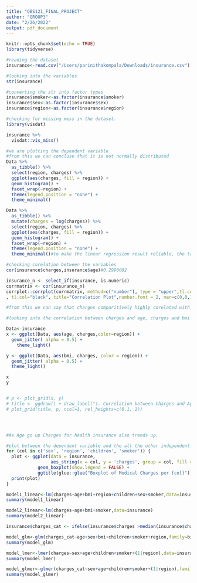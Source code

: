 ```yaml
---
title: "QBS121_FINAL_PROJECT"
author: "GROUP3"
date: "2/26/2022"
output: pdf_document
---
```


```r
knitr::opts_chunk$set(echo = TRUE)
library(tidyverse)
```


```r
#reading the dataset
insurance<-read.csv("/Users/parinithakompala/Downloads/insurance.csv")
```

```r
#looking into the variables
str(insurance)

#converting the str into factor types
insurance$smoker<-as.factor(insurance$smoker)
insurance$sex<-as.factor(insurance$sex)
insurance$region<-as.factor(insurance$region)
```

```r
#checking for missing mess in the dataset.
library(visdat)

insurance %>% 
  visdat::vis_miss()
```
```r
#we are plotting the dependent variable 
#from this we can concluse that it is not normally distributed
Data %>% 
  as_tibble() %>% 
  select(region, charges) %>% 
  ggplot(aes(charges, fill = region)) +
  geom_histogram() +
  facet_wrap(~region) +
  theme(legend.position = "none") +
  theme_minimal()

Data %>% 
  as_tibble() %>% 
  mutate(charges = log(charges)) %>% 
  select(region, charges) %>% 
  ggplot(aes(charges, fill = region)) +
  geom_histogram() +
  facet_wrap(~region) +
  theme(legend.position = "none") +
  theme_minimal()#to make the linear regression result reliable, the target var should be normally distributed
```
```r
#checking corelation between the variables
cor(insurance$charges,insurance$age)#0.2990082

insurance_n <- select_if(insurance, is.numeric) 
corrmatrix <- cor(insurance_n)
corrplot::corrplot(corrmatrix, method=c("number"), type = "upper",tl.cex=.6	
, tl.col="black", title="Correlation Plot",number.font = 2, mar=c(0,0,1,0),	)

#from this we can say that charges comparitively highly corelated with "age" followed by "bmi". And there is no correlation between "bmi" and "children".
```


```r

#looking into the correlation between charges and age, charges and bmi based on the region

Data<-insurance
x <- ggplot(Data, aes(age, charges,color=region)) +
  geom_jitter( alpha = 0.5) +
    theme_light()

y <- ggplot(Data, aes(bmi, charges, color = region)) +
  geom_jitter( alpha = 0.5) +
  theme_light()

x
y


# p <- plot_grid(x, y) 
# title <- ggdraw() + draw_label("1. Correlation between Charges and Age / BMI", fontface='bold')
# plot_grid(title, p, ncol=1, rel_heights=c(0.1, 1))




#As Age go up Charges for health insurance also trends up.

```
```r
#plot between the dependent variable and the all the other independent variable
for (col in c('sex', 'region', 'children', 'smoker')) {
  plot <- ggplot(data = insurance,
                 aes_string(x = col, y = 'charges', group = col, fill = col)) + 
            geom_boxplot(show.legend = FALSE) + 
            ggtitle(glue::glue("Boxplot of Medical Charges per {col}"))
  print(plot)
}
```



```r
model1_linear<-lm(charges~age+bmi+region+children+sex+smoker,data=insurance)
summary(model1_linear)
```

```r
model2_linear<-lm(charges~age+bmi+smoker,data=insurance)
summary(model2_linear)
```
```r
insurance$charges_cat <- ifelse(insurance$charges >median(insurance$charges), 1, 0)
```
```r
model_glm<-glm(charges_cat~age+sex+bmi+children+smoker+region,family=binomial,data=insurance)
summary(model_glm)
```


```r
model_lmer<-lmer(charges~sex+age+children+smoker+(1|region),data=insurance)
summary(model_lmer)
```

```r
model_glmer<-glmer(charges_cat~sex+age+children+smoker+(1|region),family=binomial,data=insurance)
summary(model_glmer)
```

